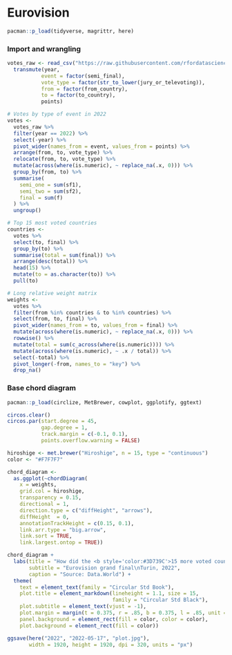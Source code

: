 # Eurovision

```r
pacman::p_load(tidyverse, magrittr, here)
```

### Import and wrangling

```r
votes_raw <- read_csv("https://raw.githubusercontent.com/rfordatascience/tidytuesday/master/data/2022/2022-05-17/eurovision-votes.csv") %>% 
  transmute(year,
           event = factor(semi_final),
           vote_type = factor(str_to_lower(jury_or_televoting)),
           from = factor(from_country),
           to = factor(to_country),
           points)
```

```r
# Votes by type of event in 2022
votes <- 
  votes_raw %>% 
  filter(year == 2022) %>% 
  select(-year) %>% 
  pivot_wider(names_from = event, values_from = points) %>% 
  arrange(from, to, vote_type) %>% 
  relocate(from, to, vote_type) %>% 
  mutate(across(where(is.numeric), ~ replace_na(.x, 0))) %>% 
  group_by(from, to) %>% 
  summarise(
    semi_one = sum(sf1),
    semi_two = sum(sf2),
    final = sum(f)
  ) %>% 
  ungroup()
```

```r
# Top 15 most voted countries
countries <- 
  votes %>% 
  select(to, final) %>% 
  group_by(to) %>% 
  summarise(total = sum(final)) %>% 
  arrange(desc(total)) %>% 
  head(15) %>% 
  mutate(to = as.character(to)) %>% 
  pull(to)
```

```r
# Long relative weight matrix 
weights <- 
  votes %>% 
  filter(from %in% countries & to %in% countries) %>% 
  select(from, to, final) %>% 
  pivot_wider(names_from = to, values_from = final) %>% 
  mutate(across(where(is.numeric), ~ replace_na(.x, 0))) %>% 
  rowwise() %>% 
  mutate(total = sum(c_across(where(is.numeric)))) %>% 
  mutate(across(where(is.numeric), ~ .x / total)) %>% 
  select(-total) %>% 
  pivot_longer(-from, names_to = "key") %>% 
  drop_na()
```

### Base chord diagram

```r
pacman::p_load(circlize, MetBrewer, cowplot, ggplotify, ggtext)
```

```r
circos.clear()
circos.par(start.degree = 45, 
           gap.degree = 1, 
           track.margin = c(-0.1, 0.1), 
           points.overflow.warning = FALSE)

hiroshige <- met.brewer("Hiroshige", n = 15, type = "continuous")
color <- "#F7F7F7"
```

```r
chord_diagram <- 
  as.ggplot(~chordDiagram(
    x = weights, 
    grid.col = hiroshige,
    transparency = 0.15,
    directional = 1,
    direction.type = c("diffHeight", "arrows"), 
    diffHeight  = 0,
    annotationTrackHeight = c(0.15, 0.1),
    link.arr.type = "big.arrow", 
    link.sort = TRUE, 
    link.largest.ontop = TRUE))
```

```r
chord_diagram + 
  labs(title = "How did the <b style='color:#3D739C'>15 more voted countries</b> voted?", 
       subtitle = "Eurovision grand final\nTurin, 2022",
       caption = "Source: Data.World") +
  theme(
    text = element_text(family = "Circular Std Book"),
    plot.title = element_markdown(lineheight = 1.1, size = 15, 
                                  family = "Circular Std Black"),
    plot.subtitle = element_text(vjust = -1),
    plot.margin = margin(t = 0.375, r = .85, b = 0.375, l = .85, unit = "cm"),
    panel.background = element_rect(fill = color, color = color),
    plot.background = element_rect(fill = color))
```

```r
ggsave(here("2022", "2022-05-17", "plot.jpg"), 
       width = 1920, height = 1920, dpi = 320, units = "px")
```

### 
